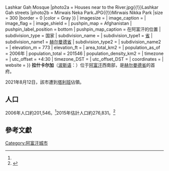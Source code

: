 {{Infobox settlement
| name = 拉什卡尔加<br/>لشکرگاه
| image_skyline = {{Photomontage
|photo1a = Sunset over Helmand River.JPG{{!}}Sunset over the Helman River
|photo1b = Mosque in Lashkar Gah.jpg{{!}}Lashkar Gah Mosque
|photo2a = Houses near to the River.jpg{{!}}Lashkar Gah streets
|photo2b = Mirwais Neka Park.JPG{{!}}Mirwais Nikka Park
|size    = 300
|border  = 0
|color   = Gray }}
| imagesize = 
| image_caption = 
| image_flag = 
| image_shield = 
| pushpin_map = Afghanistan
| pushpin_label_position = bottom
| pushpin_map_caption = 在阿富汗的位置
| subdivision_type = 国家
| subdivision_name = {{AFG}}
| subdivision_type1 = [[阿富汗行政区划|省]]
| subdivision_name1 = [[赫尔曼德省|赫尔曼德省]]
| subdivision_type2 = 
| subdivision_name2 = 
| elevation_m = 773
| elevation_ft = 
| area_total_km2 = 
| population_as_of = 2006年
| population_total = 201546
| population_density_km2 =
| timezone = 
| utc_offset = +4:30
| timezone_DST = 
| utc_offset_DST = 
| coordinates = {{coord|region:AF|display=it}}
| website =  
}}
'''拉什卡尔加'''（[[波斯语|波斯语]]：'''{{lang|fa|لشکرگاه}}'''）位于[[阿富汗|阿富汗]]西南部，是[[赫尔曼德省|赫尔曼德省]]的首府。

2021年8月12日，該市遭到[[塔利班|塔利班]]佔領。

==人口==
2006年人口約201,546。<ref name=demography/>2015年估計人口約276,831。<ref>{{cite web|title=The State of Afghan Cities report 2014 |url=http://unhabitat.org/books/soac2015/ |ref=UN-Habitat |url-status=dead |archive-url=https://web.archive.org/web/20151031111515/http://unhabitat.org/books/soac2015/ |archive-date=31 October 2015 }}</ref>

==參考文獻==
{{reflist|refs=
<ref name=demography>{{cite web |url=http://www.mrrd-nabdp.org/Provincial%20Profiles/Helmand%20PDP%20Provincial%20profile.pdf |title=B. Demography and Population |work=United Nations Assistance Mission in Afghanistan and Afghanistan Statistical Yearbook 2006, Central Statistics Office |publisher=Afghanistan's Ministry of Rural Rehabilitation and Development |access-date=2011-01-12 |archive-date=2019-05-28 |archive-url=https://web.archive.org/web/20190528073832/http://www.mrrd-nabdp.org/Provincial%2520Profiles/Helmand%2520PDP%2520Provincial%2520profile.pdf |dead-url=no }}</ref>
}}

{{Authority control}}
{{Afghanistan-stub}}
{{DEFAULTSORT: Lashkargah}}
[[Category:阿富汗城市|Category:阿富汗城市]]